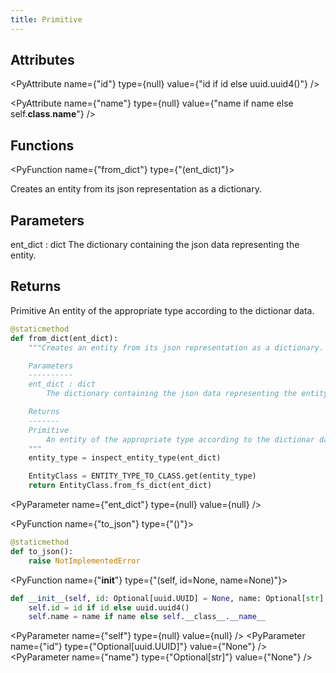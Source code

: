 ```yaml
---
title: Primitive
---
```


## Attributes

<PyAttribute name={"id"} type={null} value={"id if id else uuid.uuid4()"} />

<PyAttribute name={"name"} type={null} value={"name if name else self.__class__.__name__"} />

## Functions

<PyFunction name={"from_dict"} type={"(ent_dict)"}>

Creates an entity from its json representation as a dictionary.

Parameters
----------
ent_dict : dict
    The dictionary containing the json data representing the entity.

Returns
-------
Primitive
    An entity of the appropriate type according to the dictionar data.

<PySourceCode >

```python
@staticmethod
def from_dict(ent_dict):
    """Creates an entity from its json representation as a dictionary.

    Parameters
    ----------
    ent_dict : dict
        The dictionary containing the json data representing the entity.

    Returns
    -------
    Primitive
        An entity of the appropriate type according to the dictionar data.
    """
    entity_type = inspect_entity_type(ent_dict)

    EntityClass = ENTITY_TYPE_TO_CLASS.get(entity_type)
    return EntityClass.from_fs_dict(ent_dict)
```

</PySourceCode>

<div >

<PyParameter name={"ent_dict"} type={null} value={null} />

</div>

<PyFunctionReturn type={null} />

</PyFunction>

<PyFunction name={"to_json"} type={"()"}>

<PySourceCode >

```python
@staticmethod
def to_json():
    raise NotImplementedError
```

</PySourceCode>

<PyFunctionReturn type={null} />

</PyFunction>

<PyFunction name={"__init__"} type={"(self, id=None, name=None)"}>

<PySourceCode >

```python
def __init__(self, id: Optional[uuid.UUID] = None, name: Optional[str] = None):
    self.id = id if id else uuid.uuid4()
    self.name = name if name else self.__class__.__name__
```

</PySourceCode>

<div >

<PyParameter name={"self"} type={null} value={null} />
<PyParameter name={"id"} type={"Optional[uuid.UUID]"} value={"None"} />
<PyParameter name={"name"} type={"Optional[str]"} value={"None"} />

</div>

<PyFunctionReturn type={null} />

</PyFunction>
